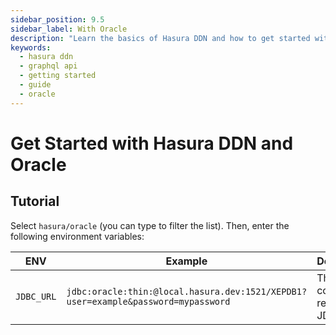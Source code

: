 ```yaml
---
sidebar_position: 9.5
sidebar_label: With Oracle
description: "Learn the basics of Hasura DDN and how to get started with an Oracle database."
keywords:
  - hasura ddn
  - graphql api
  - getting started
  - guide
  - oracle
---
```



# Get Started with Hasura DDN and Oracle

<BoilerplateOverview dataSourceName="Oracle" time="twenty" />

<Prereqs />

## Tutorial

<BoilerplateInit />

Select `hasura/oracle` (you can type to filter the list). Then, enter the following environment variables:

| ENV        | Example                                                                           | Description                         |
| ---------- | --------------------------------------------------------------------------------- | ----------------------------------- |
| `JDBC_URL` | `jdbc:oracle:thin:@local.hasura.dev:1521/XEPDB1?user=example&password=mypassword` | This connector requires a JDBC URL. |

<BoilerplateDx />

<BoilerplateSummary dataSourceName="Oracle" />
